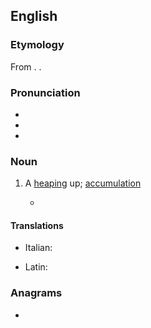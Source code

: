 ==English==

===Etymology===
From {{etyl|la|en}} {{m|la|acervatio}}. {{doublet|en|acervatio}}.

===Pronunciation===
* {{IPA|en|/æ.sɚˈveɪʃən/}}
* {{audio|en|LL-Q1860 (eng)-Vealhurl-acervation.wav|Audio (RP)}}
* {{rhymes|en|eɪʃən|s=4}}

===Noun===
{{en-noun}}

# {{lb|en|obsolete|rare}} A [[heaping]] up; [[accumulation]]
#* {{quote-book
|en
|year=1620
|author=Thomas Lodge (tr.)
|by=Lucius Annaeus Seneca (Philosophus)
|title=Works, both Moral and Natural
|url=http://books.google.com/books?id=FElCAAAAcAAJ&pg=PA782
|chapter=2
|isbn=
|publisher=
|location=London
|editor=
|volume_plain=Of Naturall Questions
|page=782
|passage=Is it to be doubted that amongst these bodies which both we see and handle, which are either felt or feele, but that there are some compound? These are such by connexion or '''aceruation''', as for example, a rope, corne, or a ship.
}}

====Translations====
{{trans-top|a heaping up; accumulation}}
* Italian: {{t|it|acevazione}}
{{trans-mid}}
* Latin: {{t|la|acervatio}}
{{trans-bottom}}

===Anagrams===
* {{anagrams|en|a=aaceinortv|vacationer}}